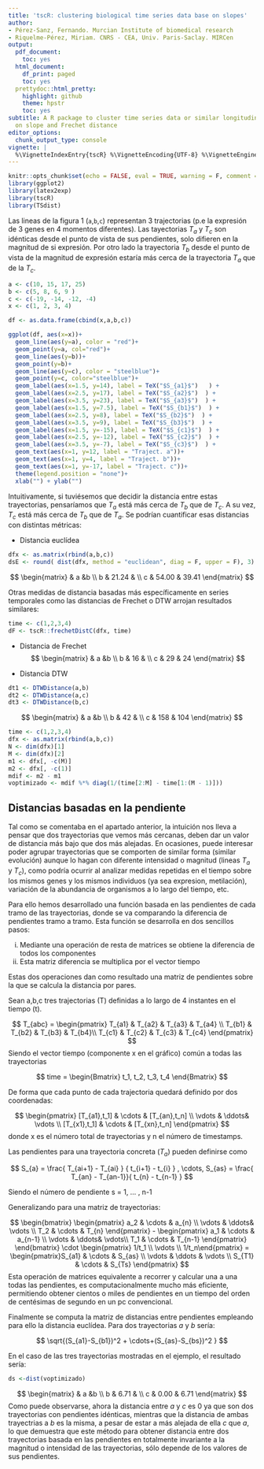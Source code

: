```yaml
---
title: 'tscR: clustering biological time series data base on slopes'
author:
- Pérez-Sanz, Fernando. Murcian Institute of biomedical research
- Riquelme-Pérez, Miriam. CNRS - CEA, Univ. Paris-Saclay. MIRCen
output:
  pdf_document:
    toc: yes
  html_document:
    df_print: paged
    toc: yes
  prettydoc::html_pretty:
    highlight: github
    theme: hpstr
    toc: yes
subtitle: A R package to cluster time series data or similar longitudinal data, base
  on slope and Frechet distance
editor_options:
  chunk_output_type: console
vignette: |
  %\VignetteIndexEntry{tscR} %\VignetteEncoding{UTF-8} %\VignetteEngine{knitr::rmarkdown}
---
```


```r
knitr::opts_chunk$set(echo = FALSE, eval = TRUE, warning = F, comment = F)
library(ggplot2)
library(latex2exp)
library(tscR)
library(TSdist)
```


Las lineas de la figura 1 (`a`,`b`,`c`) representan 3 trajectorias (p.e la expresión de 3 genes en 4 momentos diferentes). Las tayectorias $T_a$ y $T_c$ son idénticas desde el punto de vista de sus pendientes, solo difieren en la magnitud de si expresión. Por otro lado la trayectoria $T_b$ desde el punto de vista de la magnitud de expresión estaría más cerca de la trayectoria $T_a$ que de la $T_c$.

```r
a <- c(10, 15, 17, 25)
b <- c(5, 8, 6, 9 )
c <- c(-19, -14, -12, -4)
x <- c(1, 2, 3, 4)

df <- as.data.frame(cbind(x,a,b,c))

ggplot(df, aes(x=x))+ 
  geom_line(aes(y=a), color = "red")+
  geom_point(y=a, col="red")+
  geom_line(aes(y=b))+
  geom_point(y=b)+
  geom_line(aes(y=c), color = "steelblue")+
  geom_point(y=c, color="steelblue")+
  geom_label(aes(x=1.5, y=14), label = TeX("$S_{a1}$")   ) +
  geom_label(aes(x=2.5, y=17), label = TeX("$S_{a2}$")  ) +
  geom_label(aes(x=3.5, y=23), label = TeX("$S_{a3}$")  ) +
  geom_label(aes(x=1.5, y=7.5), label = TeX("$S_{b1}$")  ) +
  geom_label(aes(x=2.5, y=8), label = TeX("$S_{b2}$")  ) +
  geom_label(aes(x=3.5, y=9), label = TeX("$S_{b3}$")  ) + 
  geom_label(aes(x=1.5, y=-15), label = TeX("$S_{c1}$")  ) +
  geom_label(aes(x=2.5, y=-12), label = TeX("$S_{c2}$")  ) +
  geom_label(aes(x=3.5, y=-7), label = TeX("$S_{c3}$")  ) +
  geom_text(aes(x=1, y=12, label = "Traject. a"))+
  geom_text(aes(x=1, y=4, label = "Traject. b"))+
  geom_text(aes(x=1, y=-17, label = "Traject. c"))+
  theme(legend.position = "none")+
  xlab("") + ylab("")

```

Intuitivamente, si tuviésemos que decidir la distancia entre estas trayectorias, pensaríamos que $T_a$ está más cerca de $T_b$ que de $T_c$. A su vez, $T_c$ está más cerca de $T_b$ que de $T_a$. Se podrían cuantificar esas distancias con distintas métricas:

* Distancia euclídea

```r
dfx <- as.matrix(rbind(a,b,c))
dsE <- round( dist(dfx, method = "euclidean", diag = F, upper = F), 3)
```

$$
\begin{matrix}
 & a &b \\ 
b & 21.24 & \\ 
c & 54.00 & 39.41 
\end{matrix}
$$

Otras medidas de distancia basadas más específicamente en series temporales como las distancias de Frechet o DTW arrojan resultados similares:

```r
time <- c(1,2,3,4)
dF <- tscR::frechetDistC(dfx, time)
```
* Distancia de Frechet
$$
\begin{matrix}
 & a &b \\ 
b & 16 & \\ 
c & 29 & 24 
\end{matrix}
$$

* Distancia DTW

```r
dt1 <- DTWDistance(a,b)
dt2 <- DTWDistance(a,c)
dt3 <- DTWDistance(b,c)
```

$$
\begin{matrix}
 & a &b \\ 
b & 42 & \\ 
c & 158 & 104 
\end{matrix}
$$

```r
time <- c(1,2,3,4)
dfx <- as.matrix(rbind(a,b,c))
N <- dim(dfx)[1]
M <- dim(dfx)[2]
m1 <- dfx[, -c(M)]
m2 <- dfx[, -c(1)]
mdif <- m2 - m1
voptimizado <- mdif %*% diag(1/(time[2:M] - time[1:(M - 1)]))
```

## Distancias basadas en la pendiente

Tal como se comentaba en el apartado anterior, la intuición nos lleva a pensar que dos trayectorias que vemos más cercanas, deben dar un valor de distancia más bajo que dos más alejadas. En ocasiones, puede interesar poder agrupar trayectorias que se  comporten de similar forma (similar evolución) aunque lo hagan con diferente intensidad o magnitud (lineas $T_a$ y $T_c$), como podría ocurrir al analizar medidas repetidas en el tiempo sobre los mismos genes y los mismos individuos (ya sea expresion, metilación), variación de la abundancia de organismos a lo largo del tiempo, etc.

Para ello hemos desarrollado una función basada en las pendientes de cada tramo de las trayectorias, donde se va comparando la diferencia de pendientes tramo a tramo. Esta función se desarrolla en dos sencillos pasos:

i) Mediante una operación de resta de matrices se obtiene la diferencia de todos los componentes
ii) Esta matriz diferencia se multiplica por el vector tiempo

Estas dos operaciones dan como resultado una matriz de pendientes sobre la que se calcula la distancia por pares.

Sean a,b,c tres trajectorias (T) definidas a lo largo de 4 instantes en el tiempo (t). 

$$
T_{abc} = \begin{pmatrix}
T_{a1} & T_{a2} & T_{a3} & T_{a4} \\ 
T_{b1} & T_{b2} & T_{b3} & T_{b4}\\ 
T_{c1} & T_{c2} & T_{c3} & T_{c4}
\end{pmatrix}
$$
Siendo el vector tiempo (componente x en el gráfico) común a todas las trayectorias

$$
time = \begin{Bmatrix}
t_1, t_2, t_3, t_4
\end{Bmatrix}
$$

De forma que cada punto de cada trajectoria quedará definido por dos coordenadas:

$$
\begin{pmatrix}
[T_{a1},t_1] & \cdots &  [T_{an},t_n] \\ 
\vdots & \ddots& \vdots \\ 
[T_{x1},t_1] & \cdots & [T_{xn},t_n]
\end{pmatrix}
$$
donde x es el número total de trayectorias y n el número de timestamps. 

Las pendientes para una trayectoria concreta ($T_a$) pueden definirse como

$$
S_{a} = \frac{ T_{ai+1} - T_{ai} } { t_{i+1} - t_{i} } , \cdots, S_{as} = \frac{ T_{an} - T_{an-1}}{ t_{n} - t_{n-1} }
$$

Siendo el número de pendiente s = 1, ... , n-1

Generalizando para una matriz de trayectorias:

$$
\begin{bmatrix}
\begin{pmatrix}
a_2 & \cdots &  a_{n} \\ 
\vdots & \ddots& \vdots \\ 
T_2 & \cdots & T_{n}
\end{pmatrix} - \begin{pmatrix}
a_1 & \cdots &  a_{n-1} \\ 
\vdots & \ddots& \vdots\\ 
T_1 & \cdots & T_{n-1}
\end{pmatrix} \end{bmatrix} \cdot \begin{pmatrix} 1/t_1 \\ \vdots \\ 1/t_n\end{pmatrix} =
\begin{pmatrix}S_{a1} & \cdots & S_{as} \\
\vdots & \ddots & \vdots \\
S_{T1} & \cdots & S_{Ts}
\end{pmatrix}
$$
Esta operación de matrices equivalente a recorrer y calcular una a una todas las pendientes, es
computacionalmente mucho más eficiente, permitiendo obtener cientos o miles de pendientes en un tiempo del orden de centésimas de segundo en un pc convencional.

Finalmente se computa la matriz de distancias entre pendientes empleando para ello la distancia euclídea. 
Para dos trayectorias $a$ y $b$ sería:

$$
\sqrt{(S_{a1}-S_{b1})^2 + \cdots+(S_{as}-S_{bs})^2 }
$$

En el caso de las tres trayectorias mostradas en el ejemplo, el resultado sería:
 
```r
ds <-dist(voptimizado)
```

$$
\begin{matrix}
 & a &b \\ 
b & 6.71 & \\ 
c & 0.00 & 6.71 
\end{matrix}
$$
Como puede observarse, ahora la distancia entre $a$ y $c$ es 0 ya que son dos trayectorias con pendientes idénticas, mientras que la distancia de ambas trayectrias a $b$ es la misma, a pesar de estar a más alejada de ella $c$ que $a$, lo que demuestra que este método para obtener distancia entre dos trayectorias basada en las pendientes en totalmente invariante a la magnitud o intensidad de las trayectorias, sólo depende de los valores de sus pendientes.


